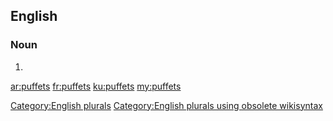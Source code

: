 ==English==

===Noun===
{{head|en}}

# {{plural of|puffet}}

[[Category:English plurals]][[Category:English plurals using obsolete wikisyntax]]

[[ar:puffets]]
[[fr:puffets]]
[[ku:puffets]]
[[my:puffets]]